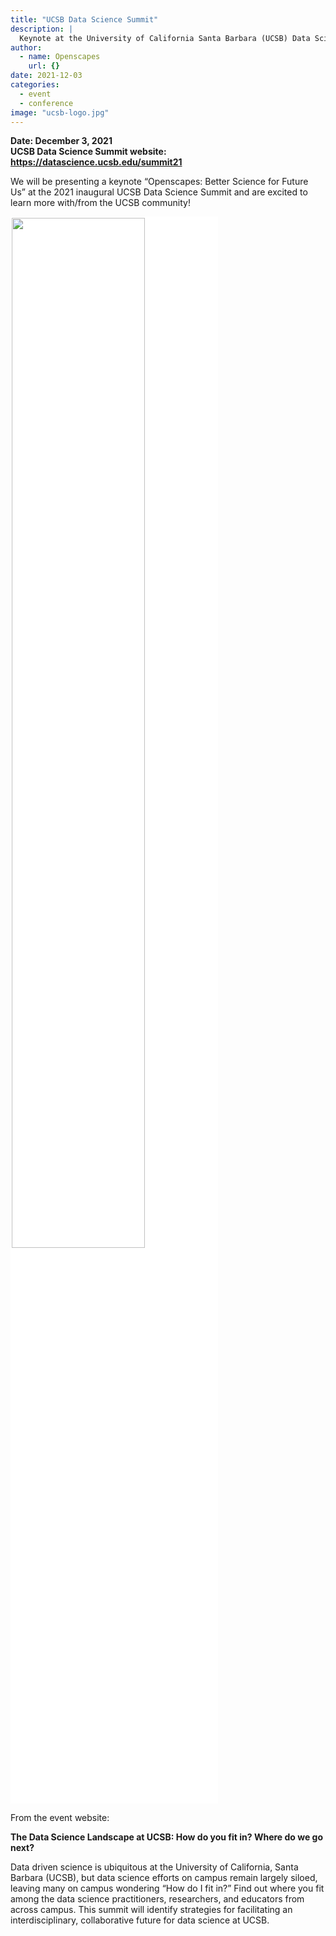 ```yaml
---
title: "UCSB Data Science Summit"
description: |
  Keynote at the University of California Santa Barbara (UCSB) Data Science Summit.
author:
  - name: Openscapes
    url: {}
date: 2021-12-03
categories:
  - event 
  - conference
image: "ucsb-logo.jpg"
---
```


**Date: December 3, 2021**  
**UCSB Data Science Summit website: <https://datascience.ucsb.edu/summit21>**  

We will be presenting a keynote "Openscapes: Better Science for Future Us" at the 2021 inaugural UCSB Data Science Summit and are excited to learn more with/from the UCSB community!


![](ucsb-logo.jpg){width="65%" style="background-color: white; padding:2px; display: inline-block;"}

From the event website: 

**The Data Science Landscape at UCSB: How do you fit in? Where do we go next?**

Data driven science is ubiquitous at the University of California, Santa Barbara (UCSB), but data science efforts on campus remain largely siloed, leaving many on campus wondering “How do I fit in?” Find out where you fit among the data science practitioners, researchers, and educators from across campus. This summit will identify strategies for facilitating an interdisciplinary, collaborative future for data science at UCSB.
